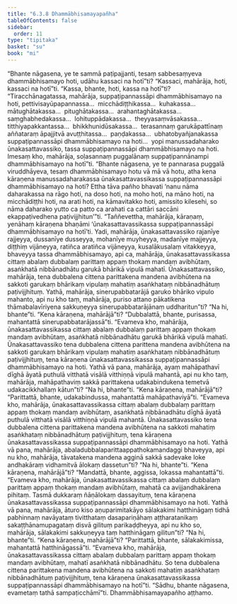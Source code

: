 ```yaml
---
title: "6.3.8 Dhammābhisamayapañha"
tableOfContents: false
sidebar:
  order: 11
type: "tipitaka"
basket: "su"
book: "mi"
---
```



<DynamicBreadcrumb />

<Division number="197" book="mi" bookNo="28">

<Paragraph number="1329" book="mi">
“Bhante nāgasena, ye te sammā paṭipajjanti, tesaṃ sabbesaṃyeva dhammābhisamayo hoti, udāhu kassaci na hotī”ti? “Kassaci, mahārāja, hoti, kassaci na hotī”ti. “Kassa, bhante, hoti, kassa na hotī”ti? “Tiracchānagatassa, mahārāja, suppaṭipannassāpi dhammābhisamayo na hoti, pettivisayūpapannassa…  micchādiṭṭhikassa…  kuhakassa…  mātughātakassa…  pitughātakassa…  arahantaghātakassa…  saṃghabhedakassa…  lohituppādakassa…  theyyasaṃvāsakassa…  titthiyapakkantassa…  bhikkhunidūsakassa…  terasannaṃ garukāpattīnaṃ aññataraṃ āpajjitvā avuṭṭhitassa…  paṇḍakassa…  ubhatobyañjanakassa suppaṭipannassāpi dhammābhisamayo na hoti…  yopi manussadaharako ūnakasattavassiko, tassa suppaṭipannassāpi dhammābhisamayo na hoti. Imesaṃ kho, mahārāja, soḷasannaṃ puggalānaṃ suppaṭipannānampi dhammābhisamayo na hotī”ti.
</Paragraph>

<Paragraph number="1330" book="mi">
“Bhante nāgasena, ye te pannarasa puggalā viruddhāyeva, tesaṃ dhammābhisamayo hotu vā mā vā hotu, atha kena kāraṇena manussadaharakassa ūnakasattavassikassa suppaṭipannassāpi dhammābhisamayo na hoti? Ettha tāva pañho bhavati ‘nanu nāma daharakassa na rāgo hoti, na doso hoti, na moho hoti, na māno hoti, na micchādiṭṭhi hoti, na arati hoti, na kāmavitakko hoti, amissito kilesehi, so nāma daharako yutto ca patto ca arahati ca cattāri saccāni ekappaṭivedhena paṭivijjhitun’”ti.
</Paragraph>

<Paragraph number="1331" book="mi">
“Taññevettha, mahārāja, kāraṇaṃ, yenāhaṃ kāraṇena bhaṇāmi ‘ūnakasattavassikassa suppaṭipannassāpi dhammābhisamayo na hotī’ti. Yadi, mahārāja, ūnakasattavassiko rajanīye rajjeyya, dussanīye dusseyya, mohanīye muyheyya, madanīye majjeyya, diṭṭhiṃ vijāneyya, ratiñca aratiñca vijāneyya, kusalākusalaṃ vitakkeyya, bhaveyya tassa dhammābhisamayo, api ca, mahārāja, ūnakasattavassikassa cittaṃ abalaṃ dubbalaṃ parittaṃ appaṃ thokaṃ mandaṃ avibhūtaṃ, asaṅkhatā nibbānadhātu garukā bhārikā vipulā mahatī. Ūnakasattavassiko, mahārāja, tena dubbalena cittena parittakena mandena avibhūtena na sakkoti garukaṃ bhārikaṃ vipulaṃ mahatiṃ asaṅkhataṃ nibbānadhātuṃ paṭivijjhituṃ.
</Paragraph>

<Paragraph number="1332" book="mi">
Yathā, mahārāja, sinerupabbatarājā garuko bhāriko vipulo mahanto, api nu kho taṃ, mahārāja, puriso attano pākatikena thāmabalavīriyena sakkuṇeyya sinerupabbatarājānaṃ uddharitun”ti? “Na hi, bhante”ti. “Kena kāraṇena, mahārājā”ti? “Dubbalattā, bhante, purisassa, mahantattā sinerupabbatarājassā”ti. “Evameva kho, mahārāja, ūnakasattavassikassa cittaṃ abalaṃ dubbalaṃ parittaṃ appaṃ thokaṃ mandaṃ avibhūtaṃ, asaṅkhatā nibbānadhātu garukā bhārikā vipulā mahatī. Ūnakasattavassiko tena dubbalena cittena parittena mandena avibhūtena na sakkoti garukaṃ bhārikaṃ vipulaṃ mahatiṃ asaṅkhataṃ nibbānadhātuṃ paṭivijjhituṃ, tena kāraṇena ūnakasattavassikassa suppaṭipannassāpi dhammābhisamayo na hoti.
</Paragraph>

<Paragraph number="1333" book="mi">
Yathā vā pana, mahārāja, ayaṃ mahāpathavī dīghā āyatā puthulā vitthatā visālā vitthiṇṇā vipulā mahantā, api nu kho taṃ, mahārāja, mahāpathaviṃ sakkā parittakena udakabindukena temetvā udakacikkhallaṃ kātun”ti? “Na hi, bhante”ti. “Kena kāraṇena, mahārājā”ti? “Parittattā, bhante, udakabindussa, mahantattā mahāpathaviyā”ti. “Evameva kho, mahārāja, ūnakasattavassikassa cittaṃ abalaṃ dubbalaṃ parittaṃ appaṃ thokaṃ mandaṃ avibhūtaṃ, asaṅkhatā nibbānadhātu dīghā āyatā puthulā vitthatā visālā vitthiṇṇā vipulā mahantā. Ūnakasattavassiko tena dubbalena cittena parittakena mandena avibhūtena na sakkoti mahatiṃ asaṅkhataṃ nibbānadhātuṃ paṭivijjhituṃ, tena kāraṇena ūnakasattavassikassa suppaṭipannassāpi dhammābhisamayo na hoti.
</Paragraph>

<Paragraph number="1334" book="mi">
Yathā vā pana, mahārāja, abaladubbalaparittaappathokamandaggi bhaveyya, api nu kho, mahārāja, tāvatakena mandena agginā sakkā sadevake loke andhakāraṃ vidhamitvā ālokaṃ dassetun”ti? “Na hi, bhante”ti. “Kena kāraṇena, mahārājā”ti? “Mandattā, bhante, aggissa, lokassa mahantattā”ti. “Evameva kho, mahārāja, ūnakasattavassikassa cittaṃ abalaṃ dubbalaṃ parittaṃ appaṃ thokaṃ mandaṃ avibhūtaṃ, mahatā ca avijjandhakārena pihitaṃ. Tasmā dukkaraṃ ñāṇālokaṃ dassayituṃ, tena kāraṇena ūnakasattavassikassa suppaṭipannassāpi dhammābhisamayo na hoti.
</Paragraph>

<Paragraph number="1335" book="mi">
Yathā vā pana, mahārāja, āturo kiso aṇuparimitakāyo sālakakimi hatthināgaṃ tidhā pabhinnaṃ navāyataṃ tivitthataṃ dasapariṇāhaṃ aṭṭharatanikaṃ sakaṭṭhānamupagataṃ disvā gilituṃ parikaḍḍheyya, api nu kho so, mahārāja, sālakakimi sakkuṇeyya taṃ hatthināgaṃ gilitun”ti? “Na hi, bhante”ti. “Kena kāraṇena, mahārājā”ti? “Parittattā, bhante, sālakakimissa, mahantattā hatthināgassā”ti. “Evameva kho, mahārāja, ūnakasattavassikassa cittaṃ abalaṃ dubbalaṃ parittaṃ appaṃ thokaṃ mandaṃ avibhūtaṃ, mahatī asaṅkhatā nibbānadhātu. So tena dubbalena cittena parittakena mandena avibhūtena na sakkoti mahatiṃ asaṅkhataṃ nibbānadhātuṃ paṭivijjhituṃ, tena kāraṇena ūnakasattavassikassa suppaṭipannassāpi dhammābhisamayo na hotī”ti. “Sādhu, bhante nāgasena, evametaṃ tathā sampaṭicchāmī”ti.

</Paragraph>
</Division>

<Paragraph number="1336" type="center" book="mi">
Dhammābhisamayapañho aṭṭhamo.
</Paragraph>
